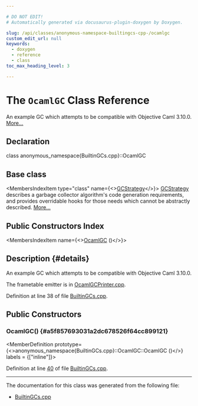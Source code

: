 ```yaml
---

# DO NOT EDIT!
# Automatically generated via docusaurus-plugin-doxygen by Doxygen.

slug: /api/classes/anonymous-namespace-builtingcs-cpp-/ocamlgc
custom_edit_url: null
keywords:
  - doxygen
  - reference
  - class
toc_max_heading_level: 3

---
```





# The `OcamlGC` Class Reference

<DoxygenPage pluginConfig={pluginConfig}>

An example GC which attempts to be compatible with Objective Caml 3.10.0. <a href="#details">More...</a>

## Declaration

<CodeBlock>class anonymous_namespace{BuiltinGCs.cpp}::OcamlGC</CodeBlock>

## Base class

<MembersIndex>

<MembersIndexItem
  type="class"
  name={<><a href="/docs/api/classes/llvm/gcstrategy">GCStrategy</a></>}>
<a href="/docs/api/classes/llvm/gcstrategy">GCStrategy</a> describes a garbage collector algorithm&#39;s code generation requirements, and provides overridable hooks for those needs which cannot be abstractly described. <a href="/docs/api/classes/llvm/gcstrategy/#details">More...</a>
</MembersIndexItem>

</MembersIndex>

## Public Constructors Index

<MembersIndex>

<MembersIndexItem
  name={<><a href="#a5f857693031a2dc678526f64cc899121">OcamlGC</a> ()</>}>
</MembersIndexItem>

</MembersIndex>

## Description {#details}

An example GC which attempts to be compatible with Objective Caml 3.10.0.

The frametable emitter is in <a href="/docs/api/files/lib/lib/codegen/lib/codegen/asmprinter/ocamlgcprinter-cpp">OcamlGCPrinter.cpp</a>.

Definition at line 38 of file <a href="/docs/api/files/lib/lib/ir/builtingcs-cpp">BuiltinGCs.cpp</a>.

<SectionDefinition>

## Public Constructors

### OcamlGC() {#a5f857693031a2dc678526f64cc899121}

<MemberDefinition
  prototype={<>anonymous&#95;namespace&#123;BuiltinGCs.cpp&#125;::OcamlGC::OcamlGC ()</>}
  labels = {["inline"]}>

Definition at line <a href="/docs/api/files/lib/lib/ir/builtingcs-cpp/#l00040">40</a> of file <a href="/docs/api/files/lib/lib/ir/builtingcs-cpp">BuiltinGCs.cpp</a>.
</MemberDefinition>

</SectionDefinition>

<hr/>

The documentation for this class was generated from the following file:

<ul>
<li><a href="/docs/api/files/lib/lib/ir/builtingcs-cpp">BuiltinGCs.cpp</a></li>
</ul>

</DoxygenPage>
